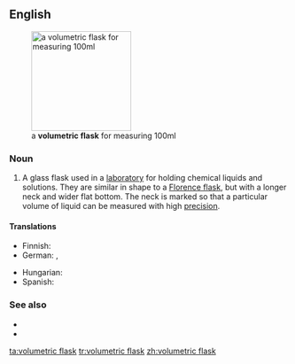 ==English==
[[File:Brand_volumetric_flask_100ml.jpg|180px|right|a '''volumetric flask''' for measuring 100ml]]
===Noun===
{{en-noun}}

# {{lb|en|chemistry}} A glass flask used in a [[laboratory]] for holding chemical liquids and solutions. They are similar in shape to a [[Florence flask]], but with a longer neck and wider flat bottom. The neck is marked so that a particular volume of liquid can be measured with high [[precision]].

====Translations====
{{trans-top|laboratory flask}}
* Finnish: {{t|fi|mittapullo}}
* German: {{t|de|Messkolben|m}}, {{t|de|Maßkolben|m}}
{{trans-mid}}
* Hungarian: {{t|hu|mérőlombik}}
* Spanish: {{t|es|matraz aforado|m}}
{{trans-bottom}}

===See also===
* {{pedia}}
* {{l|en|Florence flask}}

[[ta:volumetric flask]]
[[tr:volumetric flask]]
[[zh:volumetric flask]]
